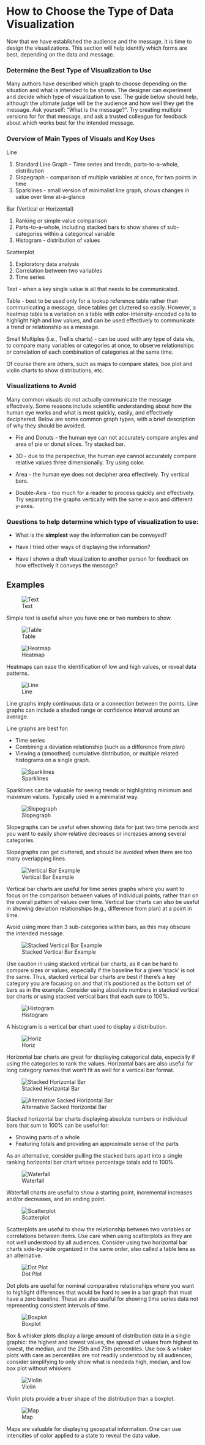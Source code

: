# How to Choose the Type of Data Visualization

Now that we have established the audience and the message, it is time to design the visualizations. This section will help identify which forms are best, depending on the data and message. 

### Determine the Best Type of Visualization to Use

Many authors have described which graph to choose depending on the situation and what is intended to be shown. The designer can experiment and decide which type of visualization to use. The guide below should help, although the ultimate judge will be the audience and how well they get the message. Ask yourself: "What is the message?". Try creating multiple versions for for that message, and ask a trusted colleague for feedback about which works best for the intended message.


### Overview of Main Types of Visuals and Key Uses

Line

1. Standard Line Graph - Time series and trends, parts-to-a-whole, distribution 
2. Slopegraph - comparison of multiple variables at once, for two points in time 
3. Sparklines - small version of minimalist line graph, shows changes in value over time at-a-glance

Bar (Vertical or Horizontal)

1. Ranking or simple value comparison
2. Parts-to-a-whole, including stacked bars to show shares of sub-categories within a categorical variable
3. Histogram - distribution of values
   
Scatterplot 

1. Exploratory data analysis
2. Correlation between two variables
3. Time series
      
Text - when a key single value is all that needs to be communicated. 

Table - best to be used only for a lookup reference table rather than communicating a message, since tables get cluttered so easily. However, a heatmap table is a variation on a table with color-intensity-encoded cells to highlight high and low values, and can be used effectively to communicate a trend or relationship as a message.

Small Multiples (i.e., Trellis charts) - can be used with any type of data vis, to compare many variables or categories at once, to observe relationships or correlation of each combination of categories at the same time.

Of course there are others, such as maps to compare states, box plot and violin charts to show distributions, etc.

### Visualizations to Avoid

Many common visuals do not actually communicate the message effectively. Some reasons include scientific understanding about how the human eye works and what is most quickly, easily, and effectively deciphered. Below are some common graph types, with a brief description of why they should be avoided.

* Pie and Donuts - the human eye can not accurately compare angles and area of pie or donut slices. Try stacked bar.

* 3D - due to the perspective, the human eye cannot accurately compare relative values three dimensionally. Try using color.

* Area - the human eye does not decipher area effectively. Try vertical bars.

* Double-Axis - too much for a reader to process quickly and effectively. Try separating the graphs vertically with the same x-axis and different y-axes.

     
### Questions to help determine which type of visualization to use:

*	What is the **simplest** way the information can be conveyed?

*	Have I tried other ways of displaying the information?

*	Have I shown a draft visualization to another person for feedback on how effectively it conveys the message?

## Examples

![Text](choosing_pics/TEXT.PNG)

Simple text is useful when you have one or two numbers to show.

![Table](choosing_pics/TABLE.PNG)

![Heatmap](choosing_pics/HEATMAP.PNG)    

Heatmaps can ease the identification of low and high values, or reveal data patterns.

![Line](choosing_pics/LINE.PNG)
       
Line graphs imply continuous data or a connection between the points. Line graphs can include a shaded range or confidence interval around an average.

Line graphs are best for:

* Time series
* Combining a deviation relationship (such as a difference from plan)
* Viewing a (smoothed) cumulative distribution, or multiple related histograms on a single graph.

![Sparklines](choosing_pics/Sparklines.PNG)
   
Sparklines can be valuable for seeing trends or highlighting minimum and maximum values. Typically used in a minimalist way.
              
![Slopegraph](choosing_pics/SLOPEGRAPH.PNG)
   
Slopegraphs can be useful when showing data for just two time periods and you want to easily show relative decreases or increases among several categories.

Slopegraphs can get cluttered, and should be avoided when there are too many overlapping lines.

![Vertical Bar Example](choosing_pics/VERTICAL_BAR.PNG)
       
Vertical bar charts are useful for time series graphs where you want to focus on the comparison between values of individual points, rather than on the overall pattern of values over time. Vertical bar charts can also be useful in showing deviation relationships (e.g., difference from plan) at a point in time. 

Avoid using more than 3 sub-categories within bars, as this may obscure the intended message. 

![Stacked Vertical Bar Example](choosing_pics/STACKED_VERTICAL_BAR.PNG)
       
Use caution in using stacked vertical bar charts, as it can be hard to compare sizes or values, especially if the baseline for a given 'stack' is not the same. Thus, stacked vertical bar charts are best if there’s a key category you are focusing on and that it’s positioned as the bottom set of bars as in the example. Consider using absolute numbers in stacked vertical bar charts or using stacked vertical bars that each sum to 100%.

![Histogram](choosing_pics/HISTOGRAM.PNG)
       
A histogram is a vertical bar chart used to display a distribution.

![Horiz](choosing_pics/HORIZONTAL_BAR.PNG)
       
Horizontal bar charts are great for displaying categorical data, especially if using the categories to rank the values. Horizontal bars are also useful for long category names that won't fit as well for a vertical bar format.

![Stacked Horizontal Bar](choosing_pics/STACKED_HORIZONTAL_BAR.PNG)

![Alternative Sacked Horizontal Bar](choosing_pics/ALTERNATIVE_STACKED_HORIZONTAL_BAR.PNG)
       
Stacked horizontal bar charts displaying absolute numbers or individual bars that sum to 100% can be useful for:
  
* Showing parts of a whole
* Featuring totals and providing an approximate sense of the parts

As an alternative, consider pulling the stacked bars apart into a single ranking horizontal bar chart whose percentage totals add to 100%.
   
![Waterfall](choosing_pics/WATERFALL.PNG)
    
Waterfall charts are useful to show a starting point, incremental increases and/or decreases, and an ending point.  

![Scatterplot](choosing_pics/SCATTERPLOT.PNG)
    
Scatterplots are useful to show the relationship between two variables or correlations between items. Use care when using scatterplots as they are not well understood by all audiences. Consider using two horizontal bar charts side-by-side organized in the same order, also called a table lens as an alternative.


![Dot Plot](choosing_pics/DOT_PLOT.PNG)
    
Dot plots are useful for nominal comparative relationships where you want to highlight differences that would be hard to see in a bar graph that must have a zero baseline. These are also useful for showing time series data not representing consistent intervals of time.


![Boxplot](choosing_pics/BOXPLOT_IRIS.PNG)
 
Box & whisker plots display a large amount of distribution data in a single graphic: the highest and lowest values, the spread of values from highest to lowest, the median, and the 25th and 75th percentiles. Use box & whisker plots with care as percentiles are not readily understood by all audiences; consider simplifying to only show what is neededa high, median, and low box plot without whiskers
       
![Violin](choosing_pics/VIOLIN_IRIS.PNG)

Violin plots provide a truer shape of the distribution than a boxplot.

![Map](choosing_pics/USMAP.PNG)
   
Maps are valuable for displaying geospatial information. One can use intensities of color applied to a state to reveal the data value.
